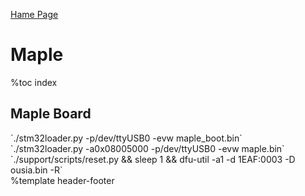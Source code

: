 [[index|Hame Page]]

= Maple =

%toc index

== Maple Board ==
`./stm32loader.py -p/dev/ttyUSB0 -evw maple_boot.bin`<br>
`./stm32loader.py -a0x08005000 -p/dev/ttyUSB0 -evw maple.bin`<br>
`./support/scripts/reset.py && sleep 1 && dfu-util -a1 -d 1EAF:0003 -D ousia.bin -R`<br>

%template header-footer
